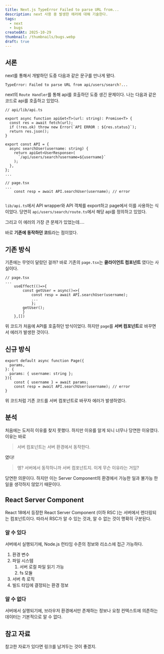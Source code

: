 ```yaml
---
title: Next.js TypeError Failed to parse URL from...
description: next 사용 중 발생한 에러에 대해 기술한다.
tags:
  - next
  - bugs
createdAt: 2025-10-29
thumbnail: /thumbnails/bugs.webp
draft: true
---
```

## 서론

next를 통해서 개발하던 도중 다음과 같은 문구를 만나게 됐다.

```bash
TypeError: Failed to parse URL from api/users/search?...
```
next의 `Route Handler`를 통해 api를 호출하던 도중 생긴 문제이다. 나는 다음과 같은 코드로 api를 호출하고 있었다.

```tsx
// api/lib/api.ts

export async function apiGet<T>(url: string): Promise<T> {
  const res = await fetch(url);
  if (!res.ok) throw new Error(`API ERROR : ${res.status}`);
  return res.json();
}

export const API = {
  async searchUser(username: string) {
    return apiGet<UserResponse>(
      `/api/users/search?username=${username}`
    );
  },
};
...

// page.tsx
...
	const resp = await API.searchUser(username); // error
	
```
`lib/api.ts`에서 API wrapper와 API 객체를 export하고 page에서 이를 사용하는 식이었다. 당연히 `api/users/search/route.ts`에서 해당 api를 정의하고 있었다. 

그리고 이 에러의 가장 큰 문제가 있었는데....

바로 **기존에 동작하던 코드**라는 점이었다.

## 기존 방식

기존에는 무엇이 달랐던 걸까? 바로 기존의 `page.tsx`는 **클라이언트 컴포넌트** 였다는 사실이다.

```tsx
// page.tsx
...
	useEffect(()=>{
		const getUser = async()=>{
			const resp = await API.searchUser(username);
			...
			};
		getUser();
		}
	},[])
```
위 코드가 처음에 API를 호출하던 방식이었다. 하지만 `page`를 **서버 컴포넌트**로 바꾸면서 에러가 발생한 것이다.

## 신규 방식

```tsx
export default async function Page({
  params,
}: {
  params: { username: string };
}){
	const { username } = await params;
	const resp = await API.searchUser(username); // error
}
```
위 코드처럼 기존 코드를 서버 컴포넌트로 바꾸자 에러가 발생하였다. 

## 분석

처음에는 도저히 이유를 찾지 못했다. 하지만 이유를 알게 되니 너무나 당연한 이유였다. 이유는 바로 

>서버 컴포넌트는 서버 환경에서 동작한다.

였다! 

> 엥? 서버에서 동작하니까 서버 컴포넌트지. 이게 무슨 이유라는 거임?

당연한 의문이다. 하지만 이는 Server Component의 환경에서 가능한 일과 불가능 한 일을 생각하지 않았기 때문이다.

## React Server Component

React 18에서 등장한 React Server Component (이하 RSC )는 서버에서 렌더링되는 컴포넌트이다. 따라서 RSC가 알 수 있는 것과, 알 수 없는 것이 명확히 구분된다.

### 알 수 있다

서버에서 실행되기에, Node.js 런타임 수준의 정보와 리소스에 접근 가능하다.

1. 환경 변수
2. 파일 시스템
	1. 서버 로컬 파일 읽기 가능
	2. fs 모듈
3. 서버 측 로직
4. 빌드 타임에 결정되는 환경 정보

### 알 수 없다

서버에서 실행되기에, 브라우저 환경에서만 존재하는 정보나 요청 컨텍스트에 의존하는 데이터는 기본적으로 알 수 없다.




## 참고 자료

참고한 자료가 있다면 링크를 남겨두는 것이 좋겠지.
